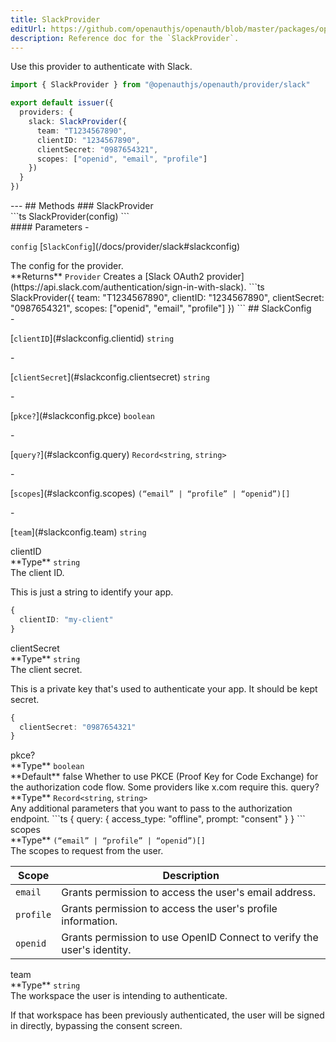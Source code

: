 ```yaml
---
title: SlackProvider
editUrl: https://github.com/openauthjs/openauth/blob/master/packages/openauth/src/provider/slack.ts
description: Reference doc for the `SlackProvider`.
---
```



<div class="tsdoc">
<Section type="about">
Use this provider to authenticate with Slack.

```ts {5-10}
import { SlackProvider } from "@openauthjs/openauth/provider/slack"

export default issuer({
  providers: {
    slack: SlackProvider({
      team: "T1234567890",
      clientID: "1234567890",
      clientSecret: "0987654321",
      scopes: ["openid", "email", "profile"]
    })
  }
})
```
</Section>
---
## Methods
### SlackProvider
<Segment>
<Section type="signature">
```ts
SlackProvider(config)
```
</Section>
<Section type="parameters">
#### Parameters
- <p><code class="key">config</code> [<code class="type">SlackConfig</code>](/docs/provider/slack#slackconfig)</p>
The config for the provider.
</Section>
<InlineSection>
**Returns** <code class="type">Provider</code>
</InlineSection>
Creates a [Slack OAuth2 provider](https://api.slack.com/authentication/sign-in-with-slack).
```ts
SlackProvider({
  team: "T1234567890",
  clientID: "1234567890",
  clientSecret: "0987654321",
  scopes: ["openid", "email", "profile"]
})
```
</Segment>
## SlackConfig
<Segment>
<Section type="parameters">
- <p>[<code class="key">clientID</code>](#slackconfig.clientid) <code class="primitive">string</code></p>
- <p>[<code class="key">clientSecret</code>](#slackconfig.clientsecret) <code class="primitive">string</code></p>
- <p>[<code class="key">pkce?</code>](#slackconfig.pkce) <code class="primitive">boolean</code></p>
- <p>[<code class="key">query?</code>](#slackconfig.query) <code class="primitive">Record</code><code class="symbol">&lt;</code><code class="primitive">string</code>, <code class="primitive">string</code><code class="symbol">&gt;</code></p>
- <p>[<code class="key">scopes</code>](#slackconfig.scopes) <code class="symbol">(</code><code class="symbol">&ldquo;</code><code class="primitive">email</code><code class="symbol">&rdquo;</code><code class="symbol"> | </code><code class="symbol">&ldquo;</code><code class="primitive">profile</code><code class="symbol">&rdquo;</code><code class="symbol"> | </code><code class="symbol">&ldquo;</code><code class="primitive">openid</code><code class="symbol">&rdquo;</code><code class="symbol">)[]</code></p>
- <p>[<code class="key">team</code>](#slackconfig.team) <code class="primitive">string</code></p>
</Section>
</Segment>
<NestedTitle id="slackconfig.clientid" Tag="h4" parent="SlackConfig.">clientID</NestedTitle>
<Segment>
<Section type="parameters">
<InlineSection>
**Type** <code class="primitive">string</code>
</InlineSection>
</Section>
The client ID.

This is just a string to identify your app.
```ts
{
  clientID: "my-client"
}
```
</Segment>
<NestedTitle id="slackconfig.clientsecret" Tag="h4" parent="SlackConfig.">clientSecret</NestedTitle>
<Segment>
<Section type="parameters">
<InlineSection>
**Type** <code class="primitive">string</code>
</InlineSection>
</Section>
The client secret.

This is a private key that's used to authenticate your app. It should be kept secret.
```ts
{
  clientSecret: "0987654321"
}
```
</Segment>
<NestedTitle id="slackconfig.pkce" Tag="h4" parent="SlackConfig.">pkce?</NestedTitle>
<Segment>
<Section type="parameters">
<InlineSection>
**Type** <code class="primitive">boolean</code>
</InlineSection>
</Section>

<InlineSection>
**Default** false
</InlineSection>
Whether to use PKCE (Proof Key for Code Exchange) for the authorization code flow.
Some providers like x.com require this.
</Segment>
<NestedTitle id="slackconfig.query" Tag="h4" parent="SlackConfig.">query?</NestedTitle>
<Segment>
<Section type="parameters">
<InlineSection>
**Type** <code class="primitive">Record</code><code class="symbol">&lt;</code><code class="primitive">string</code>, <code class="primitive">string</code><code class="symbol">&gt;</code>
</InlineSection>
</Section>
Any additional parameters that you want to pass to the authorization endpoint.
```ts
{
  query: {
    access_type: "offline",
    prompt: "consent"
  }
}
```
</Segment>
<NestedTitle id="slackconfig.scopes" Tag="h4" parent="SlackConfig.">scopes</NestedTitle>
<Segment>
<Section type="parameters">
<InlineSection>
**Type** <code class="symbol">(</code><code class="symbol">&ldquo;</code><code class="primitive">email</code><code class="symbol">&rdquo;</code><code class="symbol"> | </code><code class="symbol">&ldquo;</code><code class="primitive">profile</code><code class="symbol">&rdquo;</code><code class="symbol"> | </code><code class="symbol">&ldquo;</code><code class="primitive">openid</code><code class="symbol">&rdquo;</code><code class="symbol">)[]</code>
</InlineSection>
</Section>
The scopes to request from the user.

| Scope | Description |
|-|-|
| `email` | Grants permission to access the user's email address. |
| `profile` | Grants permission to access the user's profile information. |
| `openid` | Grants permission to use OpenID Connect to verify the user's identity. |
</Segment>
<NestedTitle id="slackconfig.team" Tag="h4" parent="SlackConfig.">team</NestedTitle>
<Segment>
<Section type="parameters">
<InlineSection>
**Type** <code class="primitive">string</code>
</InlineSection>
</Section>
The workspace the user is intending to authenticate.

If that workspace has been previously authenticated, the user will be signed in directly,
bypassing the consent screen.
</Segment>
</div>